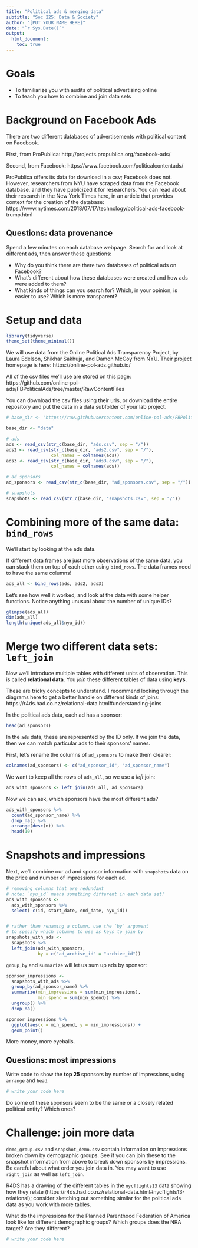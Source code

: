 ```yaml
---
title: "Political ads & merging data"
subtitle: "Soc 225: Data & Society"
author: "[PUT YOUR NAME HERE]"
date: "`r Sys.Date()`"
output: 
  html_document:
    toc: true
---
```


# Goals

- To familiarize you with audits of political advertising online
- To teach you how to combine and join data sets

# Background on Facebook Ads

There are two different databases of advertisements with political content on Facebook. 

First, from ProPublica: http://projects.propublica.org/facebook-ads/

Second, from Facebook: https://www.facebook.com/politicalcontentads/

ProPublica offers its data for download in a csv; Facebook does not. However, researchers from NYU have scraped data from the Facebook database, and they have publicized it for researchers. You can read about their research in the New York Times here, in an article that provides context for the creation of the database: https://www.nytimes.com/2018/07/17/technology/political-ads-facebook-trump.html

## Questions: data provenance

Spend a few minutes on each database webpage. Search for and look at different ads, then answer these questions: 

- Why do you think there are there two databases of political ads on Facebook?
- What's different about how these databases were created and how ads were added to them?
- What kinds of things can you search for? Which, in your opinion, is easier to use? Which is more transparent? 






# Setup and data

```r
library(tidyverse)
theme_set(theme_minimal())
```

We will use data from the Online Political Ads Transparency Project, by Laura Edelson, Shikhar Sakhuja, and Damon McCoy from NYU. Their project homepage is here: https://online-pol-ads.github.io/ 

All of the csv files we'll use are stored on this page: https://github.com/online-pol-ads/FBPoliticalAds/tree/master/RawContentFiles

You can download the csv files using their urls, or download the entire repository and put the data in a data subfolder of your lab project. 

```r
# base_dir <- "https://raw.githubusercontent.com/online-pol-ads/FBPoliticalAds/master/RawContentFiles"

base_dir <- "data"

# ads
ads <- read_csv(str_c(base_dir, "ads.csv", sep = "/"))
ads2 <- read_csv(str_c(base_dir, "ads2.csv", sep = "/"), 
                 col_names = colnames(ads))
ads3 <- read_csv(str_c(base_dir, "ads3.csv", sep = "/"), 
                 col_names = colnames(ads))

# ad sponsors
ad_sponsors <- read_csv(str_c(base_dir, "ad_sponsors.csv", sep = "/"))

# snapshots
snapshots <- read_csv(str_c(base_dir, "snapshots.csv", sep = "/"))
```

# Combining more of the same data: `bind_rows`

We'll start by looking at the ads data.

If different data frames are just more observations of the same data, you can stack them on top of each other using `bind_rows`. The data frames need to have the same columns!

```r
ads_all <- bind_rows(ads, ads2, ads3)
```

Let's see how well it worked, and look at the data with some helper functions. Notice anything unusual about the number of unique IDs?

```r
glimpse(ads_all)
dim(ads_all)
length(unique(ads_all$nyu_id))
```

# Merge two different data sets: `left_join`

Now we'll introduce multiple tables with different units of observation. This is called **relational data**. You *join* these different tables of data using **keys**.

These are tricky concepts to understand. I recommend looking through the diagrams here to get a better handle on different kinds of joins: 
https://r4ds.had.co.nz/relational-data.html#understanding-joins

In the political ads data, each ad has a sponsor: 

```r
head(ad_sponsors)
```

In the `ads` data, these are represented by the ID only. If we join the data, then we can match particular ads to their sponsors' names. 

First, let's rename the columns of `ad_sponsors` to make them clearer: 

```r
colnames(ad_sponsors) <- c("ad_sponsor_id", "ad_sponsor_name")
```

We want to keep all the rows of `ads_all`, so we use a *left* join: 

```r
ads_with_sponsors <- left_join(ads_all, ad_sponsors)
```

Now we can ask, which sponsors have the most different ads? 

```r
ads_with_sponsors %>%
  count(ad_sponsor_name) %>%
  drop_na() %>%
  arrange(desc(n)) %>%
  head(10)
```

# Snapshots and impressions

Next, we'll combine our ad and sponsor information with `snapshots` data on the price and number of impressions for each ad. 

```r
# removing columns that are redundant
# note: `nyu_id` means something different in each data set!
ads_with_sponsors <- 
  ads_with_sponsors %>%
  select(-c(id, start_date, end_date, nyu_id))


# rather than renaming a column, use the `by` argument 
# to specify which columns to use as keys to join by
snapshots_with_ads <- 
  snapshots %>% 
  left_join(ads_with_sponsors, 
            by = c("ad_archive_id" = "archive_id"))

```

`group_by` and `summarize` will let us sum up ads by sponsor: 

```r
sponsor_impressions <- 
  snapshots_with_ads %>% 
  group_by(ad_sponsor_name) %>%
  summarize(min_impressions = sum(min_impressions), 
            min_spend = sum(min_spend)) %>%
  ungroup() %>%
  drop_na()
```

```r
sponsor_impressions %>% 
  ggplot(aes(x = min_spend, y = min_impressions)) + 
  geom_point()
```

More money, more eyeballs. 

## Questions: most impressions

Write code to show the **top 25** sponsors by number of impressions, using `arrange` and `head`. 

```r
# write your code here
```

Do some of these sponsors seem to be the same or a closely related political entity? Which ones?




# Challenge: join more data

`demo_group.csv` and `snapshot_demo.csv` contain information on impressions broken down by demographic groups. See if you can join these to the snapshot information from above to break down sponsors by impressions. Be careful about what order you join data in. You may want to use `right_join` as well as `left_join`. 

R4DS has a drawing of the different tables in the `nycflights13` data showing how they relate (https://r4ds.had.co.nz/relational-data.html#nycflights13-relational); consider sketching out something similar for the political ads data as you work with more tables. 

What do the impressions for the Planned Parenthood Federation of America look like for different demographic groups? Which groups does the NRA target? Are they different?

```r
# write your code here
```
